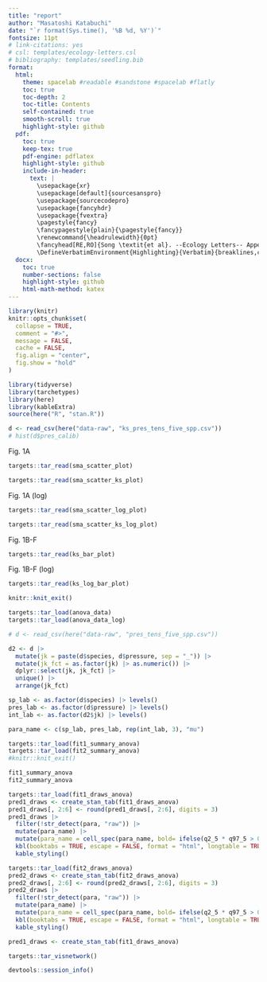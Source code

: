 ```yaml
---
title: "report"
author: "Masatoshi Katabuchi"
date: "`r format(Sys.time(), '%B %d, %Y')`"
fontsize: 11pt
# link-citations: yes
# csl: templates/ecology-letters.csl
# bibliography: templates/seedling.bib
format:
  html:
    theme: spacelab #readable #sandstone #spacelab #flatly
    toc: true
    toc-depth: 2
    toc-title: Contents
    self-contained: true
    smooth-scroll: true
    highlight-style: github
  pdf:
    toc: true
    keep-tex: true
    pdf-engine: pdflatex
    highlight-style: github
    include-in-header:
      text: |
        \usepackage{xr}
        \usepackage[default]{sourcesanspro}
        \usepackage{sourcecodepro}
        \usepackage{fancyhdr}
        \usepackage{fvextra}
        \pagestyle{fancy}
        \fancypagestyle{plain}{\pagestyle{fancy}}
        \renewcommand{\headrulewidth}{0pt}
        \fancyhead[RE,RO]{Song \textit{et al}. --Ecology Letters-- Appendix SX}
        \DefineVerbatimEnvironment{Highlighting}{Verbatim}{breaklines,commandchars=\\\{\}}
  docx:
    toc: true
    number-sections: false
    highlight-style: github
    html-math-method: katex
---
```


```r
library(knitr)
knitr::opts_chunk$set(
  collapse = TRUE,
  comment = "#>",
  message = FALSE,
  cache = FALSE,
  fig.align = "center",
  fig.show = "hold"
)
```

```r
library(tidyverse)
library(tarchetypes)
library(here)
library(kableExtra)
source(here("R", "stan.R"))
```

```r
d <- read_csv(here("data-raw", "ks_pres_tens_five_spp.csv"))
# hist(d$pres_calib)
```

Fig. 1A

```r
targets::tar_read(sma_scatter_plot)
```

```r
targets::tar_read(sma_scatter_ks_plot)
```

Fig. 1A (log)

```r
targets::tar_read(sma_scatter_log_plot)
```


```r
targets::tar_read(sma_scatter_ks_log_plot)
```

Fig. 1B-F

```r
targets::tar_read(ks_bar_plot)
```


Fig. 1B-F (log)

```r
targets::tar_read(ks_log_bar_plot)
```

```r
knitr::knit_exit()
```

```r
targets::tar_load(anova_data)
targets::tar_load(anova_data_log)

# d <- read_csv(here("data-raw", "pres_tens_five_spp.csv"))

d2 <- d |>
  mutate(jk = paste(d$species, d$pressure, sep = "_")) |>
  mutate(jk_fct = as.factor(jk) |> as.numeric()) |>
  dplyr::select(jk, jk_fct) |>
  unique() |>
  arrange(jk_fct)

sp_lab <- as.factor(d$species) |> levels()
pres_lab <- as.factor(d$pressure) |> levels()
int_lab <- as.factor(d2$jk) |> levels()

para_name <- c(sp_lab, pres_lab, rep(int_lab, 3), "mu")
```

```r
targets::tar_load(fit1_summary_anova)
targets::tar_load(fit2_summary_anova)
#knitr::knit_exit()
```



```r
fit1_summary_anova
fit2_summary_anova
```

```r
targets::tar_load(fit1_draws_anova)
pred1_draws <- create_stan_tab(fit1_draws_anova)
pred1_draws[, 2:6] <- round(pred1_draws[, 2:6], digits = 3)
pred1_draws |>
  filter(!str_detect(para, "raw")) |>
  mutate(para_name) |>
  mutate(para_name = cell_spec(para_name, bold= ifelse(q2_5 * q97_5 > 0, TRUE, FALSE))) |>
  kbl(booktabs = TRUE, escape = FALSE, format = "html", longtable = TRUE) |>
  kable_styling()

targets::tar_load(fit2_draws_anova)
pred2_draws <- create_stan_tab(fit2_draws_anova)
pred2_draws[, 2:6] <- round(pred2_draws[, 2:6], digits = 3)
pred2_draws |>
  filter(!str_detect(para, "raw")) |>
  mutate(para_name) |>
  mutate(para_name = cell_spec(para_name, bold= ifelse(q2_5 * q97_5 > 0, TRUE, FALSE))) |>
  kbl(booktabs = TRUE, escape = FALSE, format = "html", longtable = TRUE) |>
  kable_styling()
```

```r
pred1_draws <- create_stan_tab(fit1_draws_anova)

```

```r
targets::tar_visnetwork()
```


```r
devtools::session_info()
```

